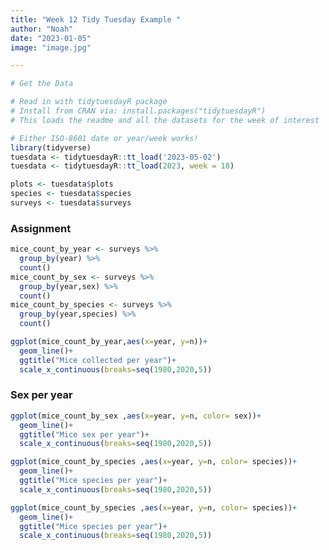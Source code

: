 ```yaml
---
title: "Week 12 Tidy Tuesday Example "
author: "Noah"
date: "2023-01-05"
image: "image.jpg"

---
```


```r
# Get the Data

# Read in with tidytuesdayR package 
# Install from CRAN via: install.packages("tidytuesdayR")
# This loads the readme and all the datasets for the week of interest

# Either ISO-8601 date or year/week works!
library(tidyverse)
tuesdata <- tidytuesdayR::tt_load('2023-05-02')
tuesdata <- tidytuesdayR::tt_load(2023, week = 18)

plots <- tuesdata$plots
species <- tuesdata$species
surveys <- tuesdata$surveys
```

### Assignment 
```r
mice_count_by_year <- surveys %>%
  group_by(year) %>%
  count()
mice_count_by_sex <- surveys %>%
  group_by(year,sex) %>%
  count()
mice_count_by_species <- surveys %>%
  group_by(year,species) %>%
  count()
```


```r
ggplot(mice_count_by_year,aes(x=year, y=n))+
  geom_line()+
  ggtitle("Mice collected per year")+
  scale_x_continuous(breaks=seq(1980,2020,5))


```


### Sex per year
```r
ggplot(mice_count_by_sex ,aes(x=year, y=n, color= sex))+
  geom_line()+
  ggtitle("Mice sex per year")+
  scale_x_continuous(breaks=seq(1980,2020,5))
```
```r
ggplot(mice_count_by_species ,aes(x=year, y=n, color= species))+
  geom_line()+
  ggtitle("Mice species per year")+
  scale_x_continuous(breaks=seq(1980,2020,5))
```
```r
ggplot(mice_count_by_species ,aes(x=year, y=n, color= species))+
  geom_line()+
  ggtitle("Mice species per year")+
  scale_x_continuous(breaks=seq(1980,2020,5))
```


